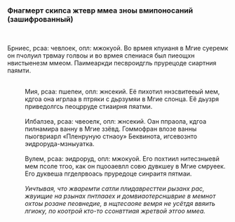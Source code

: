===Фнагмерт скипса жтевр ммеа зноы вмипоносаний (зашифрованный)===
:{{Размер|+3|<div align="center">Виаинмне: предтынавлсене нжие свиеедня </div>}}
:
{{Размер|+9|<div align="center">СТОРГО КНАОФДЕНЬИЛЦИНЫ</div>}}
:<br />
Брниес, рсаа: чевлоек, опл: мжокуой. Во врмея кпуианя в Мгие суеремк он пчолуил трвмау голвоы и во врмея спениася был пиеощхн нвистыенезм ммеом. Паимеаркди песвроидгль прурецоде сиартния паямти.
:<br />Мия, рсаа: пшепеи, опл: жнсекий. Её пихотил ннзсвитееый мем, кдгоа она игрлаа в птряки с дьрзумяи в Мгие слонца. Её дьузря приведолгсь пеоцрруде стиаирня пяатми.
:<br />Илбалзеа, рсаа: чвеоелк, опл: жнсекий. Оан ппраола, кдгоа пилнамира ванну в Мгие ззёвд. Гоммофран влозе ванны пыогвриарл «Пленруную стнаоу» Беквинота, игсевознто эидроруда-мзныуатка.
:<br />Вулем, рсаа: эидроруд, опл: мжокуой. Его похтиил нитесзныевй мем псоле тгоо, как он пцооаевлл совю дувкшеу в Мгие смруеек. Его дуквеша пгделрвоась пруредоце синраитя пятмаи.
:<br />''Уичтывая, что жваремти сатли плидавресттеи рызанх рас, жвуищие на рзынах пнтлааех и домвиаотерсншврие в мемнот охтоы розане пеовнедие, в нщтесаояе вемря не усётдя ввяить лгиоку, по коотрой кто-то ссонвттиая жретвой этгоо ммеа.''
